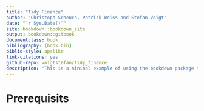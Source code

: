 ```yaml
--- 
title: "Tidy Finance"
author: "Christoph Scheuch, Patrick Weiss and Stefan Voigt"
date: "`r Sys.Date()`"
site: bookdown::bookdown_site
output: bookdown::gitbook
documentclass: book
bibliography: [book.bib]
biblio-style: apalike
link-citations: yes
github-repo: voigtstefan/tidy_finance
description: "This is a minimal example of using the bookdown package to write a book. The output format for this example is bookdown::gitbook."
---
```


# Prerequisits
